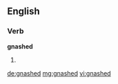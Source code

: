 ==English==

===Verb===
'''gnashed'''
# {{past of|gnash}}

[[de:gnashed]]
[[mg:gnashed]]
[[vi:gnashed]]